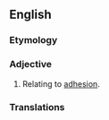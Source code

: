 ==English==

===Etymology===
{{suffix|en|adhesion|al}}

===Adjective===
{{en-adj|-}}

# Relating to [[adhesion]].

===Translations===
{{trans-top}}
{{trans-mid}}
{{trans-bottom}}